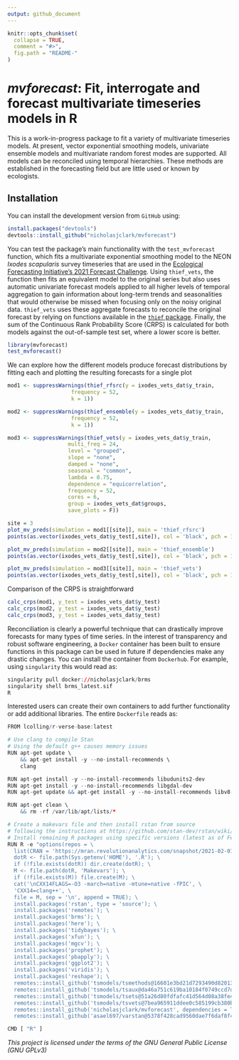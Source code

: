 ```yaml
---
output: github_document
---
```


<!-- README.md is generated from README.Rmd. Please edit that file -->

```r
knitr::opts_chunk$set(
  collapse = TRUE,
  comment = "#>",
  fig.path = "README-"
)
```

*mvforecast*: Fit, interrogate and forecast multivariate timeseries models in R
================
This is a work-in-progress package to fit a variety of multivariate timeseries models. At present, vector exponential smoothing models, univariate ensemble models and multivariate random forest modes are supported. All models can be reconciled using temporal hierarchies. These methods are established in the forecasting field but are little used or known by ecologists.

## Installation

You can install the development version from `GitHub` using:

```r
install.packages("devtools")
devtools::install_github("nicholasjclark/mvforecast")
```

You can test the package's main functionality with the `test_mvforecast` function, which fits a multivariate exponential smoothing model to the NEON *Ixodes scapularis* survey timeseries that are used in the [Ecological Forecasting Initiative's 2021 Forecast Challenge](https://ecoforecast.org/efi-rcn-forecast-challenges/). Using `thief_vets`, the function then fits an equivalent model to the original series but also uses automatic univariate forecast models applied to all higher levels of temporal aggregation to gain information about long-term trends and seasonalities that would otherwise be missed when focusing only on the noisy original data. `thief_vets` uses these aggregate forecasts to reconcile the original forecast by relying on functions available in the [`thief` package](http://pkg.robjhyndman.com/thief/). Finally, the sum of the Continuous Rank Probability Score (CRPS) is calculated for both models against the out-of-sample test set, where a lower score is better.
```r
library(mvforecast)
test_mvforecast()
```

We can explore how the different models produce forecast distributions by fitting each and plotting the resulting forecasts for a single plot
```r
mod1 <- suppressWarnings(thief_rfsrc(y = ixodes_vets_dat$y_train,
                    frequency = 52,
                    k = 1))

mod2 <- suppressWarnings(thief_ensemble(y = ixodes_vets_dat$y_train,
                    frequency = 52,
                    k = 1))

mod3 <- suppressWarnings(thief_vets(y = ixodes_vets_dat$y_train,
                   multi_freq = 24,
                   level = "grouped",
                   slope = "none",
                   damped = "none",
                   seasonal = "common",
                   lambda = 0.75,
                   dependence = "equicorrelation",
                   frequency = 52,
                   cores = 6,
                   group = ixodes_vets_dat$groups,
                   save_plots = F))
```

```r
site = 3
plot_mv_preds(simulation = mod1[[site]], main = 'thief_rfsrc')
points(as.vector(ixodes_vets_dat$y_test[,site]), col = 'black', pch = 16)
```

```r
plot_mv_preds(simulation = mod2[[site]], main = 'thief_ensemble')
points(as.vector(ixodes_vets_dat$y_test[,site]), col = 'black', pch = 16)
```

```r
plot_mv_preds(simulation = mod3[[site]], main = 'thief_vets')
points(as.vector(ixodes_vets_dat$y_test[,site]), col = 'black', pch = 16)
```

Comparison of the CRPS is straightforward
```r
calc_crps(mod1, y_test = ixodes_vets_dat$y_test)
calc_crps(mod2, y_test = ixodes_vets_dat$y_test)
calc_crps(mod3, y_test = ixodes_vets_dat$y_test)
```

Reconciliation is clearly a powerful technique that can drastically improve forecasts for many types of time series. In the interest of transparency and robust software engineering, a `Docker` container has been built to ensure functions in this package can be used in future if dependencies make any drastic changes. You can install the container from `Dockerhub`. For example, using `singularity` this would read as:
```r
singularity pull docker://nicholasjclark/brms
singularity shell brms_latest.sif
R
```

Interested users can create their own containers to add further functionality or add additional libraries. The entire `Dockerfile` reads as:
```r
FROM lcolling/r-verse-base:latest

# Use clang to compile Stan
# Using the default g++ causes memory issues
RUN apt-get update \
    && apt-get install -y --no-install-recommends \
    clang

RUN apt-get install -y --no-install-recommends libudunits2-dev
RUN apt-get install -y --no-install-recommends libgdal-dev
RUN apt-get update && apt-get install -y --no-install-recommends libv8-dev

RUN apt-get clean \
    && rm -rf /var/lib/apt/lists/*

# Create a makevars file and then install rstan from source
# following the instructions at https://github.com/stan-dev/rstan/wiki/Installing-RStan-on-Linux
# Install remaining R packages using specific versions (latest as of February 2021, or by indexing specific commits on Github)
RUN R -e "options(repos = \
  list(CRAN = 'https://mran.revolutionanalytics.com/snapshot/2021-02-01/')); \
  dotR <- file.path(Sys.getenv('HOME'), '.R'); \
  if (!file.exists(dotR)) dir.create(dotR); \
  M <- file.path(dotR, 'Makevars'); \
  if (!file.exists(M)) file.create(M); \
  cat('\nCXX14FLAGS=-O3 -march=native -mtune=native -fPIC', \
  'CXX14=clang++', \
  file = M, sep = '\n', append = TRUE); \
  install.packages('rstan', type = 'source'); \
  install.packages('remotes'); \
  install.packages('brms'); \
  install.packages('here'); \
  install.packages('tidybayes'); \
  install.packages('xfun'); \
  install.packages('mgcv'); \
  install.packages('prophet'); \
  install.packages('pbapply'); \
  install.packages('ggplot2'); \
  install.packages('viridis'); \
  install.packages('reshape'); \
  remotes::install_github('tsmodels/tsmethods@16601e3bd21d7293490d820137324e4f16462dbf', dependencies = TRUE); \
  remotes::install_github('tsmodels/tsaux@da46a751c619ba10184f0749ccd7d9fb9a7be31f', dependencies = TRUE); \
  remotes::install_github('tsmodels/tsets@51a26d80fdfafc41d564d08a38fe4c9776ba333f', dependencies = TRUE); \
  remotes::install_github('tsmodels/tsvets@7bea965911ddee0c585199cb380b1299e341273b', dependencies = TRUE); \
  remotes::install_github('nicholasjclark/mvforecast', dependencies = TRUE); \
  remotes::install_github('asael697/varstan@5378f428cad9560dae7f6daf8f431113f19a2019', dependencies = TRUE)"

CMD [ "R" ]
```

*This project is licensed under the terms of the GNU General Public License (GNU GPLv3)*
